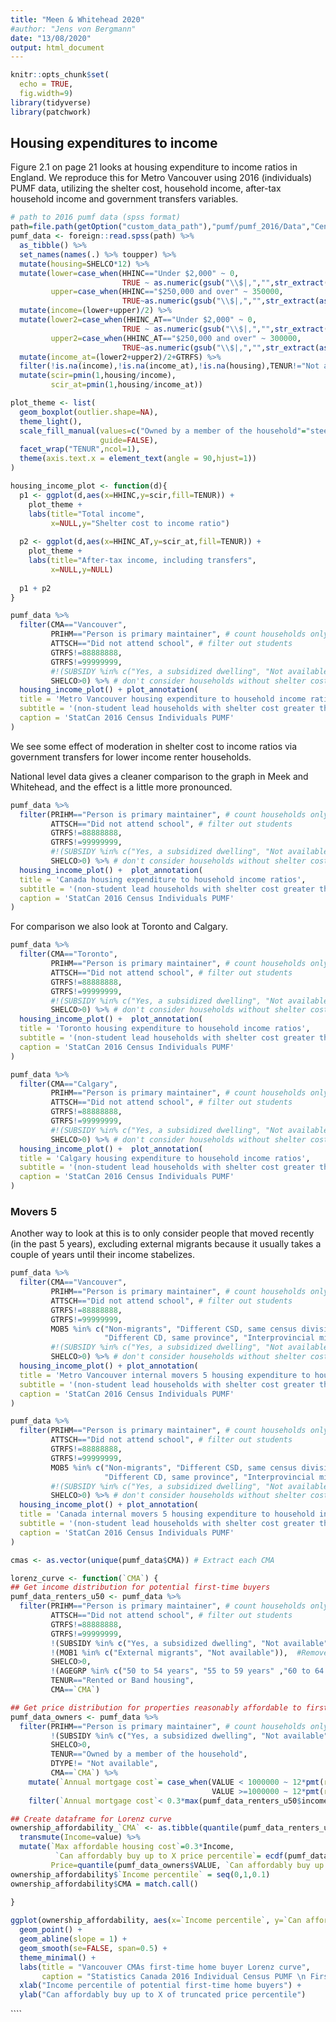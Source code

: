 ```yaml
---
title: "Meen & Whitehead 2020"
#author: "Jens von Bergmann"
date: "13/08/2020"
output: html_document
---
```


```r
knitr::opts_chunk$set(
  echo = TRUE,
  fig.width=9)
library(tidyverse)
library(patchwork)
```


## Housing expenditures to income

Figure 2.1 on page 21 looks at housing expenditure to income ratios in England. We reproduce this for Metro Vancouver using 2016 (individuals) PUMF data, utilizing the shelter cost, household income, after-tax household income and government transfers variables.


```r
# path to 2016 pumf data (spss format)
path=file.path(getOption("custom_data_path"),"pumf/pumf_2016/Data","Census_2016_Individual_PUMF.sav") 
pumf_data <- foreign::read.spss(path) %>%
  as_tibble() %>%
  set_names(names(.) %>% toupper) %>%
  mutate(housing=SHELCO*12) %>%
  mutate(lower=case_when(HHINC=="Under $2,000" ~ 0,
                         TRUE ~ as.numeric(gsub("\\$|,","",str_extract(as.character(HHINC),"^\\$[\\d,]+")))),
         upper=case_when(HHINC=="$250,000 and over" ~ 350000,
                         TRUE~as.numeric(gsub("\\$|,","",str_extract(as.character(HHINC),"\\$[\\d,]+$"))))) %>%
  mutate(income=(lower+upper)/2) %>%
  mutate(lower2=case_when(HHINC_AT=="Under $2,000" ~ 0,
                         TRUE ~ as.numeric(gsub("\\$|,","",str_extract(as.character(HHINC_AT),"^\\$[\\d,]+")))),
         upper2=case_when(HHINC_AT=="$250,000 and over" ~ 300000,
                         TRUE~as.numeric(gsub("\\$|,","",str_extract(as.character(HHINC_AT),"\\$[\\d,]+$"))))) %>%
  mutate(income_at=(lower2+upper2)/2+GTRFS) %>%
  filter(!is.na(income),!is.na(income_at),!is.na(housing),TENUR!="Not available") %>%
  mutate(scir=pmin(1,housing/income),
         scir_at=pmin(1,housing/income_at))

plot_theme <- list(
  geom_boxplot(outlier.shape=NA),
  theme_light(),
  scale_fill_manual(values=c("Owned by a member of the household"="steelblue","Rented or Band housing"="brown"),
                    guide=FALSE),
  facet_wrap("TENUR",ncol=1),
  theme(axis.text.x = element_text(angle = 90,hjust=1))
)

housing_income_plot <- function(d){
  p1 <- ggplot(d,aes(x=HHINC,y=scir,fill=TENUR)) +
    plot_theme +
    labs(title="Total income",
         x=NULL,y="Shelter cost to income ratio")
  
  p2 <- ggplot(d,aes(x=HHINC_AT,y=scir_at,fill=TENUR)) +
    plot_theme +
    labs(title="After-tax income, including transfers",
         x=NULL,y=NULL)
  
  p1 + p2
}

```

```r
pumf_data %>%
  filter(CMA=="Vancouver",
         PRIHM=="Person is primary maintainer", # count households only once
         ATTSCH=="Did not attend school", # filter out students
         GTRFS!=88888888,
         GTRFS!=99999999,
         #!(SUBSIDY %in% c("Yes, a subsidized dwelling", "Not available")),
         SHELCO>0) %>% # don't consider households without shelter cost
  housing_income_plot() + plot_annotation(
  title = 'Metro Vancouver housing expenditure to household income ratios',
  subtitle = '(non-student lead households with shelter cost greater than 0)',
  caption = 'StatCan 2016 Census Individuals PUMF'
)
```

We see some effect of moderation in shelter cost to income ratios via government transfers for lower income renter households.

National level data gives a cleaner comparison to the graph in Meek and Whitehead, and the effect is a little more pronounced.

```r
pumf_data %>%
  filter(PRIHM=="Person is primary maintainer", # count households only once
         ATTSCH=="Did not attend school", # filter out students
         GTRFS!=88888888,
         GTRFS!=99999999,
         #!(SUBSIDY %in% c("Yes, a subsidized dwelling", "Not available")),
         SHELCO>0) %>% # don't consider households without shelter cost
  housing_income_plot() +  plot_annotation(
  title = 'Canada housing expenditure to household income ratios',
  subtitle = '(non-student lead households with shelter cost greater than 0)',
  caption = 'StatCan 2016 Census Individuals PUMF'
)
```

For comparison we also look at Toronto and Calgary.


```r
pumf_data %>%
  filter(CMA=="Toronto",
         PRIHM=="Person is primary maintainer", # count households only once
         ATTSCH=="Did not attend school", # filter out students
         GTRFS!=88888888,
         GTRFS!=99999999,
         #!(SUBSIDY %in% c("Yes, a subsidized dwelling", "Not available")),
         SHELCO>0) %>% # don't consider households without shelter cost
  housing_income_plot() +  plot_annotation(
  title = 'Toronto housing expenditure to household income ratios',
  subtitle = '(non-student lead households with shelter cost greater than 0)',
  caption = 'StatCan 2016 Census Individuals PUMF'
)
```

```r
pumf_data %>%
  filter(CMA=="Calgary",
         PRIHM=="Person is primary maintainer", # count households only once
         ATTSCH=="Did not attend school", # filter out students
         GTRFS!=88888888,
         GTRFS!=99999999,
         #!(SUBSIDY %in% c("Yes, a subsidized dwelling", "Not available")),
         SHELCO>0) %>% # don't consider households without shelter cost
  housing_income_plot() +  plot_annotation(
  title = 'Calgary housing expenditure to household income ratios',
  subtitle = '(non-student lead households with shelter cost greater than 0)',
  caption = 'StatCan 2016 Census Individuals PUMF'
)
```

### Movers 5
Another way to look at this is to only consider people that moved recently (in the past 5 years), excluding external migrants because it usually takes a couple of years until their income stabelizes.

```r
pumf_data %>%
  filter(CMA=="Vancouver",
         PRIHM=="Person is primary maintainer", # count households only once
         ATTSCH=="Did not attend school", # filter out students
         GTRFS!=88888888,
         GTRFS!=99999999,
         MOB5 %in% c("Non-migrants", "Different CSD, same census division",
                     "Different CD, same province", "Interprovincial migrants"),
         #!(SUBSIDY %in% c("Yes, a subsidized dwelling", "Not available")),
         SHELCO>0) %>% # don't consider households without shelter cost
  housing_income_plot() + plot_annotation(
  title = 'Metro Vancouver internal movers 5 housing expenditure to household income ratios',
  subtitle = '(non-student lead households with shelter cost greater than 0)',
  caption = 'StatCan 2016 Census Individuals PUMF'
)
```

```r
pumf_data %>%
  filter(PRIHM=="Person is primary maintainer", # count households only once
         ATTSCH=="Did not attend school", # filter out students
         GTRFS!=88888888,
         GTRFS!=99999999,
         MOB5 %in% c("Non-migrants", "Different CSD, same census division",
                     "Different CD, same province", "Interprovincial migrants"),
         #!(SUBSIDY %in% c("Yes, a subsidized dwelling", "Not available")),
         SHELCO>0) %>% # don't consider households without shelter cost
  housing_income_plot() + plot_annotation(
  title = 'Canada internal movers 5 housing expenditure to household income ratios',
  subtitle = '(non-student lead households with shelter cost greater than 0)',
  caption = 'StatCan 2016 Census Individuals PUMF'
)
```

```r
cmas <- as.vector(unique(pumf_data$CMA)) # Extract each CMA

lorenz_curve <- function(`CMA`) {  
## Get income distribution for potential first-time buyers
pumf_data_renters_u50 <- pumf_data %>%
  filter(PRIHM=="Person is primary maintainer", # count households only once
         ATTSCH=="Did not attend school", # filter out students
         GTRFS!=88888888,
         GTRFS!=99999999,
         !(SUBSIDY %in% c("Yes, a subsidized dwelling", "Not available")),
         !(MOB1 %in% c("External migrants", "Not available")),  #Remove 1st year external migrants
         SHELCO>0, 
         !(AGEGRP %in% c("50 to 54 years", "55 to 59 years" ,"60 to 64 years", "65 to 69 years", "70 to 74 years","75 to 79 years", "80 to 84 years", "85 years and over", "Not available")), 
         TENUR=="Rented or Band housing",
         CMA==`CMA`)

## Get price distribution for properties reasonably affordable to first-time buyers
pumf_data_owners <- pumf_data %>%
  filter(PRIHM=="Person is primary maintainer", # count households only once
         !(SUBSIDY %in% c("Yes, a subsidized dwelling", "Not available")), #should be redundant when looking at owners
         SHELCO>0, 
         TENUR=="Owned by a member of the household",
         DTYPE!= "Not available",
         CMA==`CMA`) %>%
    mutate(`Annual mortgage cost`= case_when(VALUE < 1000000 ~ 12*pmt(r=(0.0225/12),pv=-0.99*VALUE, n=300, fv=0), #.99 is 5% down with 4% mortgage insurance  financed
                                             VALUE >=1000000 ~ 12*pmt(r=(0.025/12),pv=-0.8*VALUE, n=360, fv=0))) %>%
    filter(`Annual mortgage cost`< 0.3*max(pumf_data_renters_u50$income))  

## Create dataframe for Lorenz curve
ownership_affordability_`CMA` <- as.tibble(quantile(pumf_data_renters_u50$income, seq(0,1,0.1))) %>%
  transmute(Income=value) %>%
  mutate(`Max affordable housing cost`=0.3*Income, 
          `Can affordably buy up to X price percentile`= ecdf(pumf_data_owners$`Annual mortgage cost`)(`Max affordable housing cost`),
         Price=quantile(pumf_data_owners$VALUE, `Can affordably buy up to X price percentile`))
ownership_affordability$`Income percentile` = seq(0,1,0.1)
ownership_affordability$CMA = match.call()

}
        
ggplot(ownership_affordability, aes(x=`Income percentile`, y=`Can affordably buy up to X price percentile`)) +
  geom_point() +
  geom_abline(slope = 1) +
  geom_smooth(se=FALSE, span=0.5) +
  theme_minimal() + 
  labs(title = "Vancouver CMAs first-time home buyer Lorenz curve",
       caption = "Statistics Canada 2016 Individual Census PUMF \n First-time home buyer income is proxied by using household income for under 50 years old non-subsidized, non-student, non-first year external migr renter households \n Affordability set at 30% of household income \n Assumes 5% down payment, 25 year amortization, and 2.25% mortgage rate for sub $1 million properties and \n 20% down payment, 30 year amortization, and 2.5% mortgage rate for  $1 million + properties \n Distribution of prices truncated to affordable to max of income for under 60 years old non-subsidized renter households") +
  xlab("Income percentile of potential first-time home buyers") +
  ylab("Can affordably buy up to X of truncated price percentile")
```


````
